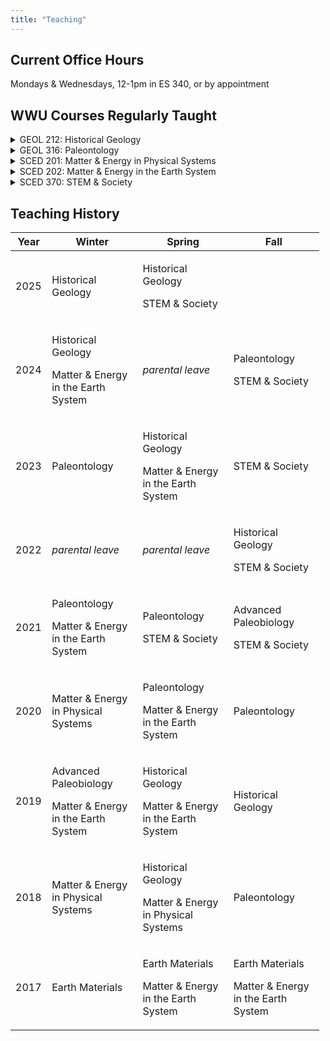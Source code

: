 ```yaml
---
title: "Teaching"
---
```


## Current Office Hours

Mondays & Wednesdays, 12-1pm in ES 340, or by appointment

## WWU Courses Regularly Taught

<details>

<summary>GEOL 212: Historical Geology</summary>

Evolution of the major features of the earth's surface and of life; history of the ocean basins, continents and mountain belts related to the theory of plate tectonics; geologic history of North America and the Pacific Northwest.

</details>

<details>

<summary>GEOL 316: Paleontology</summary>

This course is an introduction to the study of paleontology, covering topics including the history of life on Earth, evolutionary theory and speciation, extinction and recovery, systematics and fossil classification, modes of fossilization, and the nature and completeness of the fossil record.

</details>

<details>

<summary>SCED 201: Matter & Energy in Physical Systems</summary>

This course is the first in a 4 course series designed for prospective elementary teachers but open to all students. The course uses a student-oriented pedagogy with an integrated content focus to help students develop important ideas in physical science.

</details>

<details>

<summary>SCED 202: Matter & Energy in the Earth System</summary>

This course is one of a 4 course series designed for prospective elementary teachers but open to all students. The course uses a student-oriented pedagogy with an integrated content focus to help students develop important ideas in earth science.

</details>

<details>

<summary>SCED 370: STEM & Society</summary>

In this course, we will explore the meaning and importance of scientific literacy and consider how scientific literacy relates to issues of equity and social justice. We will discuss different types of scientific controversy, study how scientific research is portrayed in news and popular media, and examine frameworks for teaching scientific literacy at the secondary level.

</details>

## Teaching History

+-------------+-------------------------------------+-------------------------------------+-------------------------------------+
| Year        | Winter                              | Spring                              | Fall                                |
+=============+=====================================+=====================================+=====================================+
| 2025        | Historical Geology                  | Historical Geology                  |                                     |
|             |                                     |                                     |                                     |
|             |                                     | STEM & Society                      |                                     |
+-------------+-------------------------------------+-------------------------------------+-------------------------------------+
| 2024        | Historical Geology                  | *parental leave*                    | Paleontology                        |
|             |                                     |                                     |                                     |
|             | Matter & Energy in the Earth System |                                     | STEM & Society                      |
+-------------+-------------------------------------+-------------------------------------+-------------------------------------+
| 2023        | Paleontology                        | Historical Geology                  | STEM & Society                      |
|             |                                     |                                     |                                     |
|             |                                     | Matter & Energy in the Earth System |                                     |
+-------------+-------------------------------------+-------------------------------------+-------------------------------------+
| 2022        | *parental leave*                    | *parental leave*                    | Historical Geology                  |
|             |                                     |                                     |                                     |
|             |                                     |                                     | STEM & Society                      |
+-------------+-------------------------------------+-------------------------------------+-------------------------------------+
| 2021        | Paleontology                        | Paleontology                        | Advanced Paleobiology               |
|             |                                     |                                     |                                     |
|             | Matter & Energy in the Earth System | STEM & Society                      | STEM & Society                      |
+-------------+-------------------------------------+-------------------------------------+-------------------------------------+
| 2020        | Matter & Energy in Physical Systems | Paleontology                        | Paleontology                        |
|             |                                     |                                     |                                     |
|             |                                     | Matter & Energy in the Earth System |                                     |
+-------------+-------------------------------------+-------------------------------------+-------------------------------------+
| 2019        | Advanced Paleobiology               | Historical Geology                  | Historical Geology                  |
|             |                                     |                                     |                                     |
|             | Matter & Energy in the Earth System | Matter & Energy in the Earth System |                                     |
+-------------+-------------------------------------+-------------------------------------+-------------------------------------+
| 2018        | Matter & Energy in Physical Systems | Historical Geology                  | Paleontology                        |
|             |                                     |                                     |                                     |
|             |                                     | Matter & Energy in Physical Systems |                                     |
+-------------+-------------------------------------+-------------------------------------+-------------------------------------+
| 2017        | Earth Materials                     | Earth Materials                     | Earth Materials                     |
|             |                                     |                                     |                                     |
|             |                                     | Matter & Energy in the Earth System | Matter & Energy in the Earth System |
+-------------+-------------------------------------+-------------------------------------+-------------------------------------+
